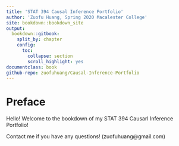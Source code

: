 ```yaml
---
title: 'STAT 394 Causal Inference Portfolio'
author: 'Zuofu Huang, Spring 2020 Macalester College'
site: bookdown::bookdown_site
output: 
  bookdown::gitbook:
    split_by: chapter
    config:
      toc:
        collapse: section
        scroll_highlight: yes
documentclass: book  
github-repo: zuofuhuang/Causal-Inference-Portfolio
---
```

  
# Preface

Hello! Welcome to the bookdown of my STAT 394 Causarl Inference Portfolio! 

Contact me if you have any questions! (zuofuhuang@gmail.com)

